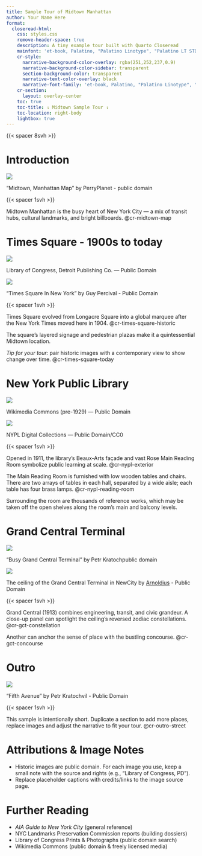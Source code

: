 ```yaml
---
title: Sample Tour of Midtown Manhattan
author: Your Name Here
format:
  closeread-html:
    css: styles.css
    remove-header-space: true
    description: A tiny example tour built with Quarto Closeread
    mainfont: 'et-book, Palatino, "Palatino Linotype", "Palatino LT STD", "Book Antiqua", Georgia, serif'
    cr-style:
      narrative-background-color-overlay: rgba(251,252,237,0.9)
      narrative-background-color-sidebar: transparent
      section-background-color: transparent
      narrative-text-color-overlay: black
      narrative-font-family: 'et-book, Palatino, "Palatino Linotype", "Palatino LT STD", "Book Antiqua", Georgia, serif'
    cr-section:
      layout: overlay-center
    toc: true
    toc-title: ⇂ Midtown Sample Tour ⇂
    toc-location: right-body
    lightbox: true
---
```



{{< spacer 8svh >}}

# Introduction


:::{.cr-section}

:::{#cr-midtown-map}
![](images/midtown/midtown_overview_map.png)

"Midtown, Manhattan Map" by PerryPlanet - public domain
:::


{{< spacer 1svh >}}

Midtown Manhattan is the busy heart of New York City — a mix of transit hubs, cultural landmarks, and bright billboards. @cr-midtown-map


:::


# Times Square - 1900s to today


:::{.cr-section}


:::{#cr-times-square-historic .mobile-pan}
<!-- The .mobile-pan class makes the photo pan from left to right on small devices -->
![](images/midtown/times_square_historic.jpg)

Library of Congress, Detroit Publishing Co. — Public Domain
:::

:::{#cr-times-square-today .mobile-pan}
![](images/midtown/times_square_today.jpg)

"Times Square In New York"
by Guy Percival - Public Domain
:::

{{< spacer 1svh >}}

Times Square evolved from Longacre Square into a global marquee after the New York Times moved here in 1904.  @cr-times-square-historic

The square’s layered signage and pedestrian plazas make it a quintessential Midtown location.

_Tip for your tour:_ pair historic images with a contemporary view to show change over time. @cr-times-square-today

:::


# New York Public Library

:::{.cr-section}

:::{#cr-nypl-exterior}
![](images/midtown/nypl_exterior.jpg)

Wikimedia Commons (pre-1929) — Public Domain
:::

:::{#cr-nypl-reading-room}
![](images/midtown/nypl_reading_room.jpg)

NYPL Digital Collections — Public Domain/CC0
:::

{{< spacer 1svh >}}


Opened in 1911, the library’s Beaux-Arts façade and vast Rose Main Reading Room symbolize public learning at scale. @cr-nypl-exterior

The Main Reading Room is furnished with low wooden tables and chairs. There are two arrays of tables in each hall, separated by a wide aisle; each table has four brass lamps. @cr-nypl-reading-room

Surrounding the room are thousands of reference works, which may be taken off the open shelves along the room's main and balcony levels.

:::


# Grand Central Terminal


:::{.cr-section}

:::{#cr-gct-concourse}
![](images/midtown/gct_concourse.jpg)

“Busy Grand Central Terminal” by Petr Kratochpublic domain
:::

:::{#cr-gct-constellation}
![](images/midtown/gct_ceiling_constellation.jpg)

The ceiling of the Grand Central Terminal in NewCity by [Arnoldius](https://commons.wikimedia.org/wiki/User:Arnoldius) - Public Domain
:::

{{< spacer 1svh >}}


Grand Central (1913) combines engineering, transit, and civic grandeur. A close-up panel can spotlight the ceiling’s reversed zodiac constellations. @cr-gct-constellation

Another can anchor the sense of place with the bustling concourse. @cr-gct-concourse 

:::


# Outro


:::{.cr-section}

:::{#cr-outro-street .mobile-pan}
![](images/midtown/outro_street.jpg)

“Fifth Avenue” by Petr Kratochvil - Public Domain
:::

{{< spacer 1svh >}}


This sample is intentionally short. Duplicate a section to add more places, replace images and adjust the narrative to fit your tour. @cr-outro-street

:::


# Attributions & Image Notes

- Historic images are public domain. For each image you use, keep a small note with the source and rights (e.g., “Library of Congress, PD”).
- Replace placeholder captions with credits/links to the image source page.


# Further Reading

- *AIA Guide to New York City* (general reference)
- NYC Landmarks Preservation Commission reports (building dossiers)
- Library of Congress Prints & Photographs (public domain search)
- Wikimedia Commons (public domain & freely licensed media)
